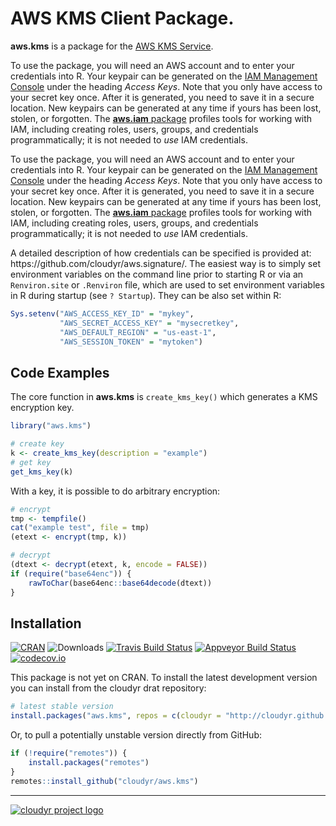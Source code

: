 # AWS KMS Client Package.

**aws.kms** is a package for the [AWS KMS Service](https://aws.amazon.com/kms/).

To use the package, you will need an AWS account and to enter your credentials into R. Your keypair can be generated on the [IAM Management Console](https://aws.amazon.com/) under the heading *Access Keys*. Note that you only have access to your secret key once. After it is generated, you need to save it in a secure location. New keypairs can be generated at any time if yours has been lost, stolen, or forgotten. The [**aws.iam** package](https://github.com/cloudyr/aws.iam) profiles tools for working with IAM, including creating roles, users, groups, and credentials programmatically; it is not needed to *use* IAM credentials.

To use the package, you will need an AWS account and to enter your credentials into R. Your keypair can be generated on the [IAM Management Console](https://aws.amazon.com/) under the heading *Access Keys*. Note that you only have access to your secret key once. After it is generated, you need to save it in a secure location. New keypairs can be generated at any time if yours has been lost, stolen, or forgotten. The [**aws.iam** package](https://github.com/cloudyr/aws.iam) profiles tools for working with IAM, including creating roles, users, groups, and credentials programmatically; it is not needed to *use* IAM credentials.

A detailed description of how credentials can be specified is provided at: https://github.com/cloudyr/aws.signature/. The easiest way is to simply set environment variables on the command line prior to starting R or via an `Renviron.site` or `.Renviron` file, which are used to set environment variables in R during startup (see `? Startup`). They can be also set within R:

```R
Sys.setenv("AWS_ACCESS_KEY_ID" = "mykey",
           "AWS_SECRET_ACCESS_KEY" = "mysecretkey",
           "AWS_DEFAULT_REGION" = "us-east-1",
           "AWS_SESSION_TOKEN" = "mytoken")
```


## Code Examples

The core function in **aws.kms** is `create_kms_key()` which generates a KMS encryption key.

```R
library("aws.kms")

# create key
k <- create_kms_key(description = "example")
# get key
get_kms_key(k)
```

With a key, it is possible to do arbitrary encryption:

```R
# encrypt
tmp <- tempfile()
cat("example test", file = tmp)
(etext <- encrypt(tmp, k))

# decrypt
(dtext <- decrypt(etext, k, encode = FALSE))
if (require("base64enc")) {
    rawToChar(base64enc::base64decode(dtext))
}
```


## Installation

[![CRAN](https://www.r-pkg.org/badges/version/aws.kms)](https://cran.r-project.org/package=aws.kms)
![Downloads](https://cranlogs.r-pkg.org/badges/aws.kms)
[![Travis Build Status](https://travis-ci.org/cloudyr/aws.kms.png?branch=master)](https://travis-ci.org/cloudyr/aws.kms)
[![Appveyor Build Status](https://ci.appveyor.com/api/projects/status/PROJECTNUMBER?svg=true)](https://ci.appveyor.com/project/cloudyr/aws.kms)
[![codecov.io](https://codecov.io/github/cloudyr/aws.kms/coverage.svg?branch=master)](https://codecov.io/github/cloudyr/aws.kms?branch=master)

This package is not yet on CRAN. To install the latest development version you can install from the cloudyr drat repository:

```R
# latest stable version
install.packages("aws.kms", repos = c(cloudyr = "http://cloudyr.github.io/drat", getOption("repos")))
```

Or, to pull a potentially unstable version directly from GitHub:

```R
if (!require("remotes")) {
    install.packages("remotes")
}
remotes::install_github("cloudyr/aws.kms")
```


---
[![cloudyr project logo](https://i.imgur.com/JHS98Y7.png)](https://github.com/cloudyr)
